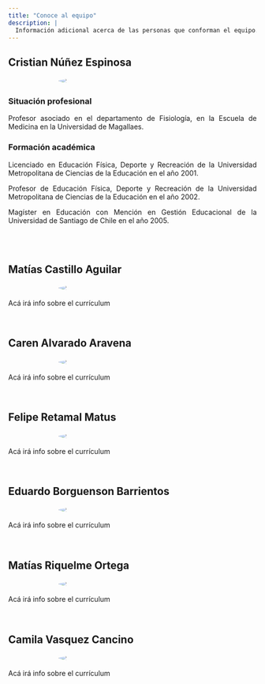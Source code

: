 ```yaml
---
title: "Conoce al equipo"
description: |
  Información adicional acerca de las personas que conforman el equipo.
---
```


<div class="l-page">

<!--- Primer sujeto --->
<h2>Cristian Núñez Espinosa</h2>
<div class="row">
 <!--- Imagen --->
 <div class="img-column">
 <img src="images/slider/Miembros/Cristian-Nunez-Espinosa.jpeg" style="display: block; border-radius: 50%; width: auto; height:  auto; max-width:300px; max-height:300px; margin: auto;">
 </div>
 <!--- Currículo --->
 <div class="column-2-3" style="overflow-y:auto; max-height:300px;">
 <!--- Situación profesional --->
 <h3>Situación profesional</h3>
 <p style="text-align: justify;">Profesor asociado en el departamento de Fisiología, en la Escuela de Medicina en la Universidad de Magallaes.</p>
 <!--- Formación académica --->
 <h3>Formación académica</h3>
 <p style="text-align: justify;">Licenciado en Educación Física, Deporte y Recreación de la Universidad Metropolitana de Ciencias de la Educación en el año 2001.</p>
 <p style="text-align: justify;">Profesor de Educación Física, Deporte y Recreación de la Universidad Metropolitana de Ciencias de la Educación en el año 2002.</p>
 <p style="text-align: justify;">Magíster en Educación con Mención en Gestión Educacional de la Universidad de Santiago de Chile en el año 2005.</p>
 <p style="text-align: justify;">Máster en Fisiología Integrativa de la Universidad de Barcelona de España en el año 2012.</p>
 <p style="text-align: justify;">Doctor en Fisiología de la Universidad de Barcelona de España en el año 2015.</p>
 <!--- Experiencia profesional --->
 <h3>Experiencia profesional</h3>
 <p style="text-align: justify;">Docente universitario en Fisiología I y II en la Escuela de Medicina en la Universidad de Magallanes desde el 2015 a la actualidad.</p>
 <p style="text-align: justify;">Investigador en su Doctorado de Fisiología en la Facultad de Biología de la Universidad de Barcelona en el Departamento de Fisiología e Inmunología de España del año 2012 al 2015.</p>
 <p style="text-align: justify;">Investigador en su Doctorado de Fisiología en la Facultad de Biología de la Universidad de Barcelona en el Departamento de Fisiología e Inmunología de España del año 2012 al 2015.</p>
 </div>
</div>

<br>

<h2>Matías Castillo Aguilar</h2>
<div class="row">
 <div class="img-column">
 <img src="images/slider/Miembros/Cristian-Nunez-Espinosa.jpeg" style="display: block; border-radius: 50%; width: auto; height:  auto; max-width:300px; max-height:300px; margin: auto;">
 </div>
 <div class="column-2-3">
 <p style="text-align: justify;">Acá irá info sobre el currículum</p>
 </div>
</div>

<br>

<h2>Caren Alvarado Aravena</h2>
<div class="row">
 <div class="img-column">
 <img src="images/slider/Miembros/Cristian-Nunez-Espinosa.jpeg" style="display: block; border-radius: 50%; width: auto; height:  auto; max-width:300px; max-height:300px; margin: auto;">
 </div>
 <div class="column-2-3">
 <p style="text-align: justify;">Acá irá info sobre el currículum</p>
 </div>
</div>

<br>

<h2>Felipe Retamal Matus</h2>
<div class="row">
 <div class="img-column">
 <img src="images/slider/Miembros/Cristian-Nunez-Espinosa.jpeg" style="display: block; border-radius: 50%; width: auto; height:  auto; max-width:300px; max-height:300px; margin: auto;">
 </div>
 <div class="column-2-3">
 <p style="text-align: justify;">Acá irá info sobre el currículum</p>
 </div>
</div>

<br>

<h2>Eduardo Borguenson Barrientos</h2>
<div class="row">
 <div class="img-column">
 <img src="images/slider/Miembros/Cristian-Nunez-Espinosa.jpeg" style="display: block; border-radius: 50%; width: auto; height:  auto; max-width:300px; max-height:300px; margin: auto;">
 </div>
 <div class="column-2-3">
 <p style="text-align: justify;">Acá irá info sobre el currículum</p>
 </div>
</div>

<br>

<h2>Matías Riquelme Ortega</h2>
<div class="row">
 <div class="img-column">
 <img src="images/slider/Miembros/Cristian-Nunez-Espinosa.jpeg" style="display: block; border-radius: 50%; width: auto; height:  auto; max-width:300px; max-height:300px; margin: auto;">
 </div>
 <div class="column-2-3">
 <p style="text-align: justify;">Acá irá info sobre el currículum</p>
 </div>
</div>

<br>

<h2>Camila Vasquez Cancino</h2>
<div class="row">
 <div class="img-column">
 <img src="images/slider/Miembros/Cristian-Nunez-Espinosa.jpeg" style="display: block; border-radius: 50%; width: auto; height:  auto; max-width:300px; max-height:300px; margin: auto;">
 </div>
 <div class="column-2-3">
 <p style="text-align: justify;">Acá irá info sobre el currículum</p>
 </div>
</div>

</div>